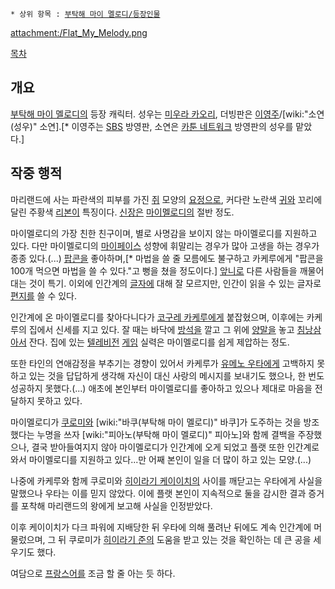  * 상위 항목 : [[부탁해 마이 멜로디/등장인물]]

attachment:/Flat_My_Melody.png

[[목차]]

== 개요 ==
[[부탁해 마이 멜로디]]의 등장 캐릭터. 성우는 [[미우라 카오리]], 더빙판은 [[이영주]]/[wiki:"소연(성우)" 소연].[* 이영주는 [[SBS]] 방영판, 소연은 [[카툰 네트워크]] 방영판의 성우를 맡았다.]

== 작중 행적 ==
마리랜드에 사는 파란색의 피부를 가진 [[쥐]] 모양의 [[요정]]으로, 커다란 노란색 [[귀]]와 꼬리에 달린 주황색 [[리본]]이 특징이다. [[신장]]은 [[마이멜로디]]의 절반 정도.

마이멜로디의 가장 친한 친구이며, 별로 사명감을 보이지 않는 마이멜로디를 지원하고 있다. 다만 마이멜로디의 [[마이페이스]] 성향에 휘말리는 경우가 많아 고생을 하는 경우가 종종 있다.(...) [[팝콘]]을 좋아하며,[* 마법을 쓸 줄 모름에도 불구하고 카케루에게 "팝콘을 100개 먹으면 마법을 쓸 수 있다."고 뻥을 쳤을 정도이다.] [[앞니]]로 다른 사람들을 깨물어대는 것이 특기. 이외에 인간계의 [[글자]]에 대해 잘 모르지만, 인간이 읽을 수 있는 글자로 [[편지]]를 쓸 수 있다.

인간계에 온 마이멜로디를 찾아다니다가 [[코구레 카케루]]에게 붙잡혔으며, 이후에는 카케루의 집에서 신세를 지고 있다. 잘 때는 바닥에 [[방석]]을 깔고 그 위에 [[양말]]을 놓고 [[침낭]]삼아서 잔다. 집에 있는 [[텔레비전]] [[게임]] 실력은 마이멜로디를 쉽게 제압하는 정도.

또한 타인의 연애감정을 부추기는 경향이 있어서 카케루가 [[유메노 우타]]에게 고백하지 못하고 있는 것을 답답하게 생각해 자신이 대신 사랑의 메시지를 보내기도 했으나, 한 번도 성공하지 못했다.(...) 애초에 본인부터 마이멜로디를 좋아하고 있으나 제대로 마음을 전달하지 못하고 있다.

마이멜로디가 [[쿠로미]]와 [wiki:"바쿠(부탁해 마이 멜로디)" 바쿠]가 도주하는 것을 방조했다는 누명을 쓰자 [wiki:"피아노(부탁해 마이 멜로디)" 피아노]와 함께 결백을 주장했으나, 결국 받아들여지지 않아 마이멜로디가 인간계에 오게 되었고 플랫 또한 인간계로 와서 마이멜로디를 지원하고 있다...만 어째 본인이 일을 더 많이 하고 있는 모양.(...)

나중에 카케루와 함께 쿠로미와 [[히이라기 케이이치]]의 사이를 깨닫고는 우타에게 사실을 말했으나 우타는 이를 믿지 않았다. 이에 플랫 본인이 지속적으로 둘을 감시한 결과 증거를 포착해 마리랜드의 왕에게 보고해 사실을 인정받았다.

이후 케이이치가 다크 파워에 지배당한 뒤 우타에 의해 풀려난 뒤에도 계속 인간계에 머물렀으며, 그 뒤 쿠로미가 [[히이라기 준]]의 도움을 받고 있는 것을 확인하는 데 큰 공을 세우기도 했다.

여담으로 [[프랑스어]]를 조금 할 줄 아는 듯 하다.
